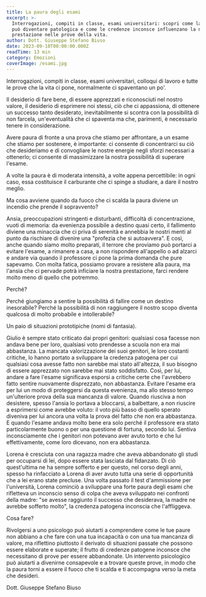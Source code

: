 ```yaml
---
title: La paura degli esami
excerpt: >-
  Interrogazioni, compiti in classe, esami universitari: scopri come la paura 
  può diventare patologica e come le credenze inconsce influenzano la nostra 
  prestazione nelle prove della vita.
author: Dott. Giuseppe Stefano Biuso
date: 2023-09-10T00:00:00.000Z
readTime: 13 min
category: Emozioni
coverImage: /esami.jpg
---
```


Interrogazioni, compiti in classe, esami universitari, colloqui di lavoro e tutte le prove che la vita ci pone, normalmente ci spaventano un po'.

Il desiderio di fare bene, di essere apprezzati e riconosciuti nel nostro valore, il desiderio di esprimere noi stessi, ciò che ci appassiona, di ottenere un successo tanto desiderato, inevitabilmente si scontra con la possibilità di non farcela, un'eventualità che ci spaventa ma che, parimenti, è necessario tenere in considerazione.

Avere paura di fronte a una prova che stiamo per affrontare, a un esame che stiamo per sostenere, è importante: ci consente di concentrarci su ciò che desideriamo e di convogliare le nostre energie negli sforzi necessari a ottenerlo; ci consente di massimizzare la nostra possibilità di superare l'esame.

A volte la paura è di moderata intensità, a volte appena percettibile: in ogni caso, essa costituisce il carburante che ci spinge a studiare, a dare il nostro meglio.

Ma cosa avviene quando da fuoco che ci scalda la paura diviene un incendio che prende il sopravvento?

Ansia, preoccupazioni stringenti e disturbanti, difficoltà di concentrazione, vuoti di memoria: da evenienza possibile a destino quasi certo, il fallimento diviene una minaccia che ci priva di serenità e annebbia le nostri menti al punto da rischiare di divenire una "profezia che si autoavvera". E così, anche quando siamo molto preparati, il terrore che proviamo può portarci a evitare l'esame, a rimanere a casa, a non rispondere all'appello o ad alzarci e andare via quando il professore ci pone la prima domanda che pure sapevamo. Con molta fatica, possiamo provare a resistere alla paura, ma l'ansia che ci pervade potrà inficiare la nostra prestazione, farci rendere molto meno di quello che potremmo.

Perché?

Perché giungiamo a sentire la possibilità di fallire come un destino inesorabile? Perché la possibilità di non raggiungere il nostro scopo diventa qualcosa di molto probabile e intollerabile?

Un paio di situazioni prototipiche (nomi di fantasia).

Giulio è sempre stato criticato dai propri genitori: qualsiasi cosa facesse non andava bene per loro, qualsiasi voto prendesse a scuola non era mai abbastanza. La mancata valorizzazione dei suoi genitori, le loro costanti critiche, lo hanno portato a sviluppare la credenza patogena per cui qualsiasi cosa avesse fatto non sarebbe mai stato all'altezza, il suo bisogno di essere apprezzato non sarebbe mai stato soddisfatto. Così, per lui, andare a fare l'esame significava esporsi a critiche certe che l'avrebbero fatto sentire nuovamente disprezzato, non abbastanza. Evitare l'esame era per lui un modo di proteggersi da questa evenienza, ma allo stesso tempo un'ulteriore prova della sua mancanza di valore. Quando riusciva a non desistere, spesso l'ansia lo portava a bloccarsi, a balbettare, a non riuscire a esprimersi come avrebbe voluto: il voto più basso di quello sperato diveniva per lui ancora una volta la prova del fatto che non era abbastanza. E quando l'esame andava molto bene era solo perché il professore era stato particolarmente buono o per una questione di fortuna, secondo lui. Sentiva inconsciamente che i genitori non potevano aver avuto torto e che lui effettivamente, come loro dicevano, non era abbastanza.

Lorena è cresciuta con una ragazza madre che aveva abbandonato gli studi per occuparsi di lei, dopo essere stata lasciata dal fidanzato. Di ciò quest'ultima ne ha sempre sofferto e per questo, nel corso degli anni, spesso ha rinfacciato a Lorena di aver avuto tutta una serie di opportunità che a lei erano state precluse. Una volta passato il test d'ammissione per l'università, Lorena cominciò a sviluppare una forte paura degli esami che rifletteva un inconscio senso di colpa che aveva sviluppato nei confronti della madre: "se avesse raggiunto il successo che desiderava, la madre ne avrebbe sofferto molto", la credenza patogena inconscia che l'affliggeva.

Cosa fare?

Rivolgersi a uno psicologo può aiutarti a comprendere come le tue paure non abbiano a che fare con una tua incapacità o con una tua mancanza di valore, ma riflettino piuttosto il derivato di situazioni passate che possono essere elaborate e superate; il frutto di credenze patogene inconsce che necessitano di prove per essere abbandonate. Un intervento psicologico può aiutarti a divenirne consapevole e a trovare queste prove, in modo che la paura torni a essere il fuoco che ti scalda e ti accompagna verso la meta che desideri.

Dott. Giuseppe Stefano Biuso
